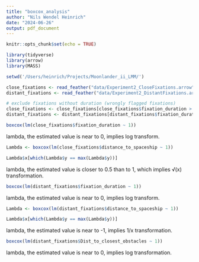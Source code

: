```yaml
---
title: "boxcox_analysis"
author: "Nils Wendel Heinrich"
date: "2024-06-26"
output: pdf_document
---
```


```r
knitr::opts_chunk$set(echo = TRUE)
```

```r
library(tidyverse)
library(arrow)
library(MASS)

```

```r

setwd('/Users/heinrich/Projects/Moonlander_ii_LMM/')

close_fixations <- read_feather("data/Experiment2_CloseFixations.arrow")
distant_fixations <- read_feather("data/Experiment2_DistantFixations.arrow")

# exclude fixations without duration (wrongly flagged fixations)
close_fixations <- close_fixations[close_fixations$fixation_duration > 0, ]
distant_fixations <- distant_fixations[distant_fixations$fixation_duration > 0, ]

```

```r

boxcox(lm(close_fixations$fixation_duration ~ 1))

```
lambda, the estimated value is near to 0, implies log transform.

```r

Lambda <- boxcox(lm(close_fixations$distance_to_spaceship ~ 1))

Lambda$x[which(Lambda$y == max(Lambda$y))]

```
lambda, the estimated value is closer to 0.5 than to 1, which implies √(x) transformation.

```r

boxcox(lm(distant_fixations$fixation_duration ~ 1))

```
lambda, the estimated value is near to 0, implies log transform.

```r

Lambda <- boxcox(lm(distant_fixations$distance_to_spaceship ~ 1))

Lambda$x[which(Lambda$y == max(Lambda$y))]

```
lambda, the estimated value is near to -1, implies 1/x transformation.

```r

boxcox(lm(distant_fixations$Dist_to_closest_obstacles ~ 1))

```
lambda, the estimated value is near to 0, implies log transformation.
